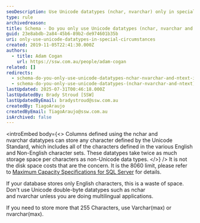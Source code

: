 ```yaml
---
seoDescription: Use Unicode datatypes (nchar, nvarchar) only in special circumstances to avoid wasting space, especially for non-multilingual applications.
type: rule
archivedreason:
title: Schema - Do you only use Unicode datatypes (nchar, nvarchar and ntext) in special circumstances?
guid: 23e8abdb-2a84-45b6-89b2-de974601b35b
uri: only-use-unicode-datatypes-in-special-circumstances
created: 2019-11-05T22:41:30.000Z
authors:
  - title: Adam Cogan
    url: https://ssw.com.au/people/adam-cogan
related: []
redirects:
  - schema-do-you-only-use-unicode-datatypes-nchar-nvarchar-and-ntext-in-special-circumstances
  - schema-do-you-only-use-unicode-datatypes-(nchar-nvarchar-and-ntext)-in-special-circumstances
lastUpdated: 2025-07-31T00:46:18.000Z
lastUpdatedBy: Brady Stroud [SSW]
lastUpdatedByEmail: bradystroud@ssw.com.au
createdBy: TiagoAraujo
createdByEmail: TiagoAraujo@ssw.com.au
isArchived: false
---
```


<introEmbed
  body={<>
Columns defined using the nchar and nvarchar datatypes can store any character defined by the Unicode Standard, which includes all of the characters defined in the various English and Non-English character sets. These datatypes take twice as much storage space per characters as non-Unicode data types.
  </>}
/>
It is not the disk space costs that are the concern. It is the 8060 limit, please refer to [Maximum Capacity Specifications for SQL Server](https://docs.microsoft.com/en-us/sql/sql-server/maximum-capacity-specifications-for-sql-server?redirectedfrom=MSDN&view=sql-server-ver15&WT.mc_id=DP-MVP-33518) for details.

If your database stores only English characters, this is a waste of space. Don't use Unicode double-byte datatypes such as nchar and nvarchar unless you are doing multilingual applications.

If you need to store more that 255 Characters, use Varchar(max) or nvarchar(max).
